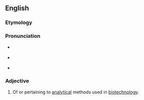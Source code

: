 ==English==

===Etymology===
{{prefix|en|bio|analytical}}

===Pronunciation===
* {{a|GA}} {{IPA|/baɪoʊˌænəˈlɪtɪkəl/|lang=en}}
* {{a|RP}} {{IPA|/baɪəʊˌænəˈlɪtɪkəl/|lang=en}}
* {{rhymes|ɪtɪkəl|lang=en}}

===Adjective===
{{en-adj|-}}

# {{lb|en|biotechnology}} Of or pertaining to [[analytical]] methods used in [[biotechnology]].